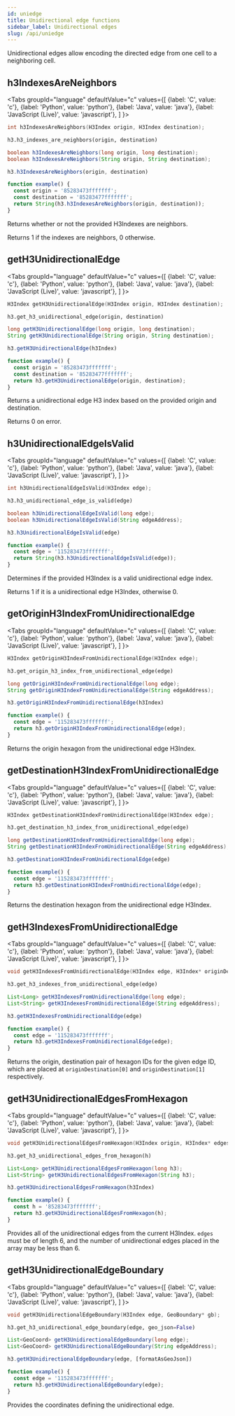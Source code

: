 ```yaml
---
id: uniedge
title: Unidirectional edge functions
sidebar_label: Unidirectional edges
slug: /api/uniedge
---
```



Unidirectional edges allow encoding the directed edge from one cell to a neighboring cell.

## h3IndexesAreNeighbors

<Tabs
  groupId="language"
  defaultValue="c"
  values={[
    {label: 'C', value: 'c'},
    {label: 'Python', value: 'python'},
    {label: 'Java', value: 'java'},
    {label: 'JavaScript (Live)', value: 'javascript'},
  ]
}>
<TabItem value="c">

```c
int h3IndexesAreNeighbors(H3Index origin, H3Index destination);
```

</TabItem>
<TabItem value="python">

```py
h3.h3_indexes_are_neighbors(origin, destination)
```

</TabItem>
<TabItem value="java">

```java
boolean h3IndexesAreNeighbors(long origin, long destination);
boolean h3IndexesAreNeighbors(String origin, String destination);
```

</TabItem>
<TabItem value="javascript">

```js
h3.h3IndexesAreNeighbors(origin, destination)
```

```js live
function example() {
  const origin = '85283473fffffff';
  const destination = '85283477fffffff';
  return String(h3.h3IndexesAreNeighbors(origin, destination));
}
```

</TabItem>
</Tabs>

Returns whether or not the provided H3Indexes are neighbors.

Returns 1 if the indexes are neighbors, 0 otherwise.

## getH3UnidirectionalEdge

<Tabs
  groupId="language"
  defaultValue="c"
  values={[
    {label: 'C', value: 'c'},
    {label: 'Python', value: 'python'},
    {label: 'Java', value: 'java'},
    {label: 'JavaScript (Live)', value: 'javascript'},
  ]
}>
<TabItem value="c">

```c
H3Index getH3UnidirectionalEdge(H3Index origin, H3Index destination);
```

</TabItem>
<TabItem value="python">

```py
h3.get_h3_unidirectional_edge(origin, destination)
```

</TabItem>
<TabItem value="java">

```java
long getH3UnidirectionalEdge(long origin, long destination);
String getH3UnidirectionalEdge(String origin, String destination);
```

</TabItem>
<TabItem value="javascript">

```js
h3.getH3UnidirectionalEdge(h3Index)
```

```js live
function example() {
  const origin = '85283473fffffff';
  const destination = '85283477fffffff';
  return h3.getH3UnidirectionalEdge(origin, destination);
}
```

</TabItem>
</Tabs>

Returns a unidirectional edge H3 index based on the provided origin and
destination.

Returns 0 on error.

## h3UnidirectionalEdgeIsValid

<Tabs
  groupId="language"
  defaultValue="c"
  values={[
    {label: 'C', value: 'c'},
    {label: 'Python', value: 'python'},
    {label: 'Java', value: 'java'},
    {label: 'JavaScript (Live)', value: 'javascript'},
  ]
}>
<TabItem value="c">

```c
int h3UnidirectionalEdgeIsValid(H3Index edge);
```

</TabItem>
<TabItem value="python">

```py
h3.h3_unidirectional_edge_is_valid(edge)
```

</TabItem>
<TabItem value="java">

```java
boolean h3UnidirectionalEdgeIsValid(long edge);
boolean h3UnidirectionalEdgeIsValid(String edgeAddress);
```

</TabItem>
<TabItem value="javascript">

```js
h3.h3UnidirectionalEdgeIsValid(edge)
```

```js live
function example() {
  const edge = '115283473fffffff';
  return String(h3.h3UnidirectionalEdgeIsValid(edge));
}
```

</TabItem>
</Tabs>

Determines if the provided H3Index is a valid unidirectional edge index.

Returns 1 if it is a unidirectional edge H3Index, otherwise 0.

## getOriginH3IndexFromUnidirectionalEdge

<Tabs
  groupId="language"
  defaultValue="c"
  values={[
    {label: 'C', value: 'c'},
    {label: 'Python', value: 'python'},
    {label: 'Java', value: 'java'},
    {label: 'JavaScript (Live)', value: 'javascript'},
  ]
}>
<TabItem value="c">

```c
H3Index getOriginH3IndexFromUnidirectionalEdge(H3Index edge);
```

</TabItem>
<TabItem value="python">

```py
h3.get_origin_h3_index_from_unidirectional_edge(edge)
```

</TabItem>
<TabItem value="java">

```java
long getOriginH3IndexFromUnidirectionalEdge(long edge);
String getOriginH3IndexFromUnidirectionalEdge(String edgeAddress);
```

</TabItem>
<TabItem value="javascript">

```js
h3.getOriginH3IndexFromUnidirectionalEdge(h3Index)
```

```js live
function example() {
  const edge = '115283473fffffff';
  return h3.getOriginH3IndexFromUnidirectionalEdge(edge);
}
```

</TabItem>
</Tabs>

Returns the origin hexagon from the unidirectional edge H3Index.

## getDestinationH3IndexFromUnidirectionalEdge

<Tabs
  groupId="language"
  defaultValue="c"
  values={[
    {label: 'C', value: 'c'},
    {label: 'Python', value: 'python'},
    {label: 'Java', value: 'java'},
    {label: 'JavaScript (Live)', value: 'javascript'},
  ]
}>
<TabItem value="c">

```c
H3Index getDestinationH3IndexFromUnidirectionalEdge(H3Index edge);
```

</TabItem>
<TabItem value="python">

```py
h3.get_destination_h3_index_from_unidirectional_edge(edge)
```

</TabItem>
<TabItem value="java">

```java
long getDestinationH3IndexFromUnidirectionalEdge(long edge);
String getDestinationH3IndexFromUnidirectionalEdge(String edgeAddress);
```

</TabItem>
<TabItem value="javascript">

```js
h3.getDestinationH3IndexFromUnidirectionalEdge(edge)
```

```js live
function example() {
  const edge = '115283473fffffff';
  return h3.getDestinationH3IndexFromUnidirectionalEdge(edge);
}
```

</TabItem>
</Tabs>

Returns the destination hexagon from the unidirectional edge H3Index.

## getH3IndexesFromUnidirectionalEdge

<Tabs
  groupId="language"
  defaultValue="c"
  values={[
    {label: 'C', value: 'c'},
    {label: 'Python', value: 'python'},
    {label: 'Java', value: 'java'},
    {label: 'JavaScript (Live)', value: 'javascript'},
  ]
}>
<TabItem value="c">

```c
void getH3IndexesFromUnidirectionalEdge(H3Index edge, H3Index* originDestination);
```

</TabItem>
<TabItem value="python">

```py
h3.get_h3_indexes_from_unidirectional_edge(edge)
```

</TabItem>
<TabItem value="java">

```java
List<Long> getH3IndexesFromUnidirectionalEdge(long edge);
List<String> getH3IndexesFromUnidirectionalEdge(String edgeAddress);
```

</TabItem>
<TabItem value="javascript">

```js
h3.getH3IndexesFromUnidirectionalEdge(edge)
```

```js live
function example() {
  const edge = '115283473fffffff';
  return h3.getH3IndexesFromUnidirectionalEdge(edge);
}
```

</TabItem>
</Tabs>

Returns the origin, destination pair of hexagon IDs for the given edge ID, which are placed at `originDestination[0]` and
`originDestination[1]` respectively.

## getH3UnidirectionalEdgesFromHexagon

<Tabs
  groupId="language"
  defaultValue="c"
  values={[
    {label: 'C', value: 'c'},
    {label: 'Python', value: 'python'},
    {label: 'Java', value: 'java'},
    {label: 'JavaScript (Live)', value: 'javascript'},
  ]
}>
<TabItem value="c">

```c
void getH3UnidirectionalEdgesFromHexagon(H3Index origin, H3Index* edges);
```

</TabItem>
<TabItem value="python">

```py
h3.get_h3_unidirectional_edges_from_hexagon(h)
```

</TabItem>
<TabItem value="java">

```java
List<Long> getH3UnidirectionalEdgesFromHexagon(long h3);
List<String> getH3UnidirectionalEdgesFromHexagon(String h3);
```

</TabItem>
<TabItem value="javascript">

```js
h3.getH3UnidirectionalEdgesFromHexagon(h3Index)
```

```js live
function example() {
  const h = '85283473fffffff';
  return h3.getH3UnidirectionalEdgesFromHexagon(h);
}
```

</TabItem>
</Tabs>

Provides all of the unidirectional edges from the current H3Index. `edges` must be of length 6,
and the number of unidirectional edges placed in the array may be less than 6.

## getH3UnidirectionalEdgeBoundary

<Tabs
  groupId="language"
  defaultValue="c"
  values={[
    {label: 'C', value: 'c'},
    {label: 'Python', value: 'python'},
    {label: 'Java', value: 'java'},
    {label: 'JavaScript (Live)', value: 'javascript'},
  ]
}>
<TabItem value="c">

```c
void getH3UnidirectionalEdgeBoundary(H3Index edge, GeoBoundary* gb);
```

</TabItem>
<TabItem value="python">

```py
h3.get_h3_unidirectional_edge_boundary(edge, geo_json=False)
```

</TabItem>
<TabItem value="java">

```java
List<GeoCoord> getH3UnidirectionalEdgeBoundary(long edge);
List<GeoCoord> getH3UnidirectionalEdgeBoundary(String edgeAddress);
```

</TabItem>
<TabItem value="javascript">

```js
h3.getH3UnidirectionalEdgeBoundary(edge, [formatAsGeoJson])
```

```js live
function example() {
  const edge = '115283473fffffff';
  return h3.getH3UnidirectionalEdgeBoundary(edge);
}
```

</TabItem>
</Tabs>

Provides the coordinates defining the unidirectional edge.
